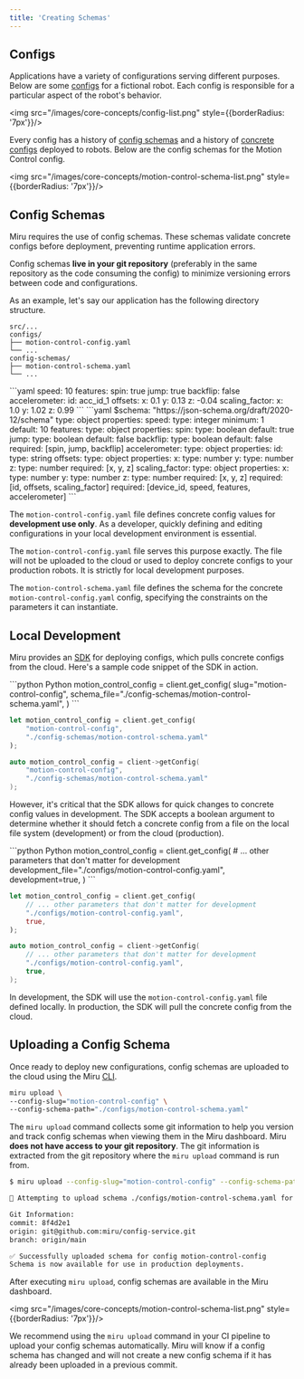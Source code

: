 ```yaml
---
title: 'Creating Schemas'
---
```


## Configs

Applications have a variety of configurations serving different purposes. Below are some [configs](/docs/basics/vocabulary#config) for a fictional robot. Each config is responsible for a particular aspect of the robot's behavior.

<img src="/images/core-concepts/config-list.png" style={{borderRadius: '7px'}}/>

Every config has a history of [config schemas](/docs/basics/vocabulary#config-schema) and a history of [concrete configs](/docs/basics/vocabulary#concrete-config) deployed to robots. Below are the config schemas for the Motion Control config.

<img src="/images/core-concepts/motion-control-schema-list.png" style={{borderRadius: '7px'}}/>

## Config Schemas
Miru requires the use of config schemas. These schemas validate concrete configs before deployment, preventing runtime application errors. 

Config schemas **live in your git repository** (preferably in the same repository as the code consuming the config) to minimize versioning errors between code and configurations.

As an example, let's say our application has the following directory structure.

```
src/...
configs/
├── motion-control-config.yaml
└── ...
config-schemas/
├── motion-control-schema.yaml
└── ...
```

<Accordion title="motion-control-config.yaml">
```yaml
speed: 10
features:
  spin: true
  jump: true
  backflip: false
accelerometer:
  id: acc_id_1
  offsets:
    x: 0.1
    y: 0.13
    z: -0.04
  scaling_factor:
    x: 1.0
    y: 1.02
    z: 0.99
```
</Accordion>

<Accordion title="motion-control-schema.yaml">
```yaml
$schema: "https://json-schema.org/draft/2020-12/schema"
type: object
properties:
  speed:
    type: integer
    minimum: 1
    default: 10
  features:
    type: object
    properties:
      spin:
        type: boolean
        default: true
      jump:
        type: boolean
        default: false
      backflip:
        type: boolean
        default: false
    required: [spin, jump, backflip]
  accelerometer:
    type: object
    properties:
      id:
        type: string
      offsets:
        type: object
        properties:
          x:
            type: number
          y:
            type: number
          z:
            type: number
        required: [x, y, z]
      scaling_factor:
        type: object
        properties:
          x:
            type: number
          y:
            type: number
          z:
            type: number
        required: [x, y, z]
    required: [id, offsets, scaling_factor]
required: [device_id, speed, features, accelerometer]
```
</Accordion>

The `motion-control-config.yaml` file defines concrete config values for **development use only**. As a developer, quickly defining and editing configurations in your local development environment is essential.

The `motion-control-config.yaml` file serves this purpose exactly. The file will not be uploaded to the cloud or used to deploy concrete configs to your production robots. It is strictly for local development purposes.

The `motion-control-schema.yaml` file defines the schema for the concrete `motion-control-config.yaml` config, specifying the constraints on the parameters it can instantiate.



## Local Development 
Miru provides an [SDK](/docs/guides/sdk) for deploying configs, which pulls concrete configs from the cloud. Here's a sample code snippet of the SDK in action.

<CodeGroup>
```python Python
motion_control_config = client.get_config(
    slug="motion-control-config",
    schema_file="./config-schemas/motion-control-schema.yaml",
)
```

```rust Rust
let motion_control_config = client.get_config(
    "motion-control-config",
    "./config-schemas/motion-control-schema.yaml"
);
```

```cpp C++
auto motion_control_config = client->getConfig(
    "motion-control-config",
    "./config-schemas/motion-control-schema.yaml"
);
```
</CodeGroup>

However, it's critical that the SDK allows for quick changes to concrete config values in development. The SDK accepts a boolean argument to determine whether it should fetch a concrete config from a file on the local file system (development) or from the cloud (production).

<CodeGroup>
```python Python
motion_control_config = client.get_config(
    # ... other parameters that don't matter for development
    development_file="./configs/motion-control-config.yaml",
    development=true,
)
```

```rust Rust
let motion_control_config = client.get_config(
    // ... other parameters that don't matter for development
    "./configs/motion-control-config.yaml",
    true,
);
```

```cpp C++
auto motion_control_config = client->getConfig(
    // ... other parameters that don't matter for development
    "./configs/motion-control-config.yaml",
    true,
);
```
</CodeGroup>

In development, the SDK will use the `motion-control-config.yaml` file defined locally. In production, the SDK will pull the concrete config from the cloud.

## Uploading a Config Schema

Once ready to deploy new configurations, config schemas are uploaded to the cloud using the Miru [CLI](/docs/guides/cli).

```bash
miru upload \
--config-slug="motion-control-config" \
--config-schema-path="./configs/motion-control-schema.yaml"
```

The `miru upload` command collects some git information to help you version and track config schemas when viewing them in the Miru dashboard. Miru **does not have access to your git repository**. The git information is extracted from the git repository where the `miru upload` command is run from.

```bash
$ miru upload --config-slug="motion-control-config" --config-schema-path="./configs/motion-control-schema.yaml"

🚀 Attempting to upload schema ./configs/motion-control-schema.yaml for config motion-control-config...

Git Information:
commit: 8f4d2e1
origin: git@github.com:miru/config-service.git
branch: origin/main

✅ Successfully uploaded schema for config motion-control-config
Schema is now available for use in production deployments.
```

After executing `miru upload`, config schemas are available in the Miru dashboard.

<img src="/images/core-concepts/motion-control-schema-list.png" style={{borderRadius: '7px'}}/>

We recommend using the `miru upload` command in your CI pipeline to upload your config schemas automatically. Miru will know if a config schema has changed and will not create a new config schema if it has already been uploaded in a previous commit.